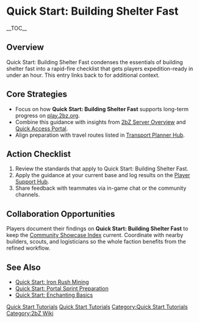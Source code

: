 {{Short description|Quick Start: Building Shelter Fast condenses the essentials of building shelter fast into a rapid-fire checklist that gets players expedition-ready in under an hour}}
= Quick Start: Building Shelter Fast =
{{2bZ Navbox}}
__TOC__

== Overview ==
Quick Start: Building Shelter Fast condenses the essentials of building shelter fast into
a rapid-fire checklist that gets players expedition-ready in under an hour. This entry
links back to [[Category:Quick Start Tutorials|Quick Start Tutorials]] for additional
context.

== Core Strategies ==
* Focus on how '''Quick Start: Building Shelter Fast''' supports long-term progress on [[play.2bz.org]].
* Combine this guidance with insights from [[2bZ Server Overview]] and [[Quick Access Portal]].
* Align preparation with travel routes listed in [[Transport Planner Hub]].

== Action Checklist ==
# Review the [[Category:Quick Start Tutorials|Quick Start Tutorials]] standards that apply to Quick Start: Building Shelter Fast.
# Apply the guidance at your current base and log results on the [[Player Support Hub]].
# Share feedback with teammates via in-game chat or the community channels.

== Collaboration Opportunities ==
Players document their findings on '''Quick Start: Building Shelter Fast''' to keep the
[[Community Showcase Index]] current. Coordinate with nearby builders, scouts, and
logisticians so the whole faction benefits from the refined workflow.

== See Also ==
* [[Quick Start: Iron Rush Mining]]
* [[Quick Start: Portal Sprint Preparation]]
* [[Quick Start: Enchanting Basics]]

[[Category:Quick Start Tutorials]]
[[Category:2bZ Wiki]]
